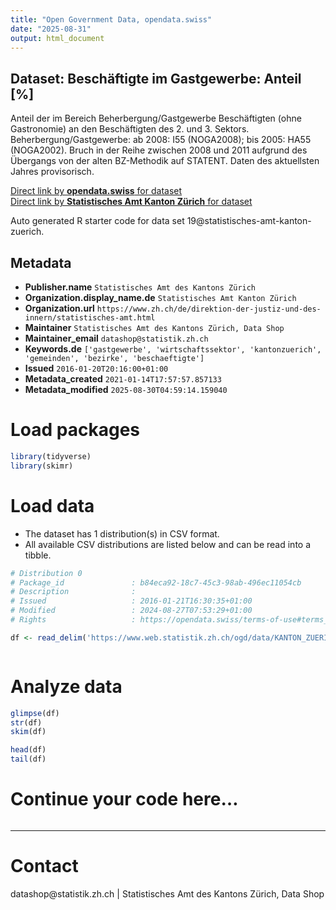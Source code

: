 ```yaml
---
title: "Open Government Data, opendata.swiss"
date: "2025-08-31"
output: html_document
---
```


## Dataset: Beschäftigte im Gastgewerbe: Anteil [%]

Anteil der im Bereich Beherbergung/Gastgewerbe Beschäftigten (ohne Gastronomie) an den Beschäftigten des 2. und 3. Sektors. Beherbergung/Gastgewerbe: ab 2008: I55 (NOGA2008); bis 2005: HA55 (NOGA2002). Bruch in der Reihe zwischen 2008 und 2011 aufgrund des Übergangs von der alten BZ-Methodik auf STATENT. Daten des aktuellsten Jahres provisorisch.

[Direct link by **opendata.swiss** for dataset](https://opendata.swiss/de/dataset/beschaftigte-im-gastgewerbe-anteil)<br>
[Direct link by **Statistisches Amt Kanton Zürich** for dataset](https://www.zh.ch/de/politik-staat/gemeinden/gemeindeportraet.html)

Auto generated R starter code for data set 19@statistisches-amt-kanton-zuerich.

## Metadata

- **Publisher.name** `Statistisches Amt des Kantons Zürich`
- **Organization.display_name.de** `Statistisches Amt Kanton Zürich`
- **Organization.url** `https://www.zh.ch/de/direktion-der-justiz-und-des-innern/statistisches-amt.html`
- **Maintainer** `Statistisches Amt des Kantons Zürich, Data Shop`
- **Maintainer_email** `datashop@statistik.zh.ch`
- **Keywords.de** `['gastgewerbe', 'wirtschaftssektor', 'kantonzuerich', 'gemeinden', 'bezirke', 'beschaeftigte']`
- **Issued** `2016-01-20T20:16:00+01:00`
- **Metadata_created** `2021-01-14T17:57:57.857133`
- **Metadata_modified** `2025-08-30T04:59:14.159040`


# Load packages

```r

library(tidyverse)
library(skimr)

```

# Load data

-   The dataset has 1 distribution(s) in CSV format.
-   All available CSV distributions are listed below and can be read into a tibble.

```r

# Distribution 0
# Package_id               : b84eca92-18c7-45c3-98ab-496ec11054cb
# Description              : 
# Issued                   : 2016-01-21T16:30:35+01:00
# Modified                 : 2024-08-27T07:53:29+01:00
# Rights                   : https://opendata.swiss/terms-of-use#terms_by

df <- read_delim('https://www.web.statistik.zh.ch/ogd/data/KANTON_ZUERICH_300.csv')



```

# Analyze data

```r

glimpse(df)
str(df)
skim(df)

head(df)
tail(df)

```

# Continue your code here...

```r

```

------------------------------------------------------------------------

# Contact

datashop@statistik.zh.ch | Statistisches Amt des Kantons Zürich, Data Shop
